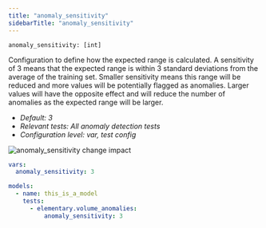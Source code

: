 ```yaml
---
title: "anomaly_sensitivity"
sidebarTitle: "anomaly_sensitivity"
---
```


`anomaly_sensitivity: [int]`

Configuration to define how the expected range is calculated. 
A sensitivity of 3 means that the expected range is within 3 standard deviations from the average of the training set. 
Smaller sensitivity means this range will be reduced and more values will be potentially flagged as anomalies. 
Larger values will have the opposite effect and will reduce the number of anomalies as the expected range will be larger.


- _Default: 3_
- _Relevant tests: All anomaly detection tests_
- _Configuration level: var, test config_

<Frame caption="anomaly_sensitivity change impact">
    <img
    src="https://res.cloudinary.com/diuctyblm/image/upload/v1681301377/Anomaly%20detection%20tests/sensitivity_r8lyue.png"
    alt="anomaly_sensitivity change impact"
    />
</Frame>

<RequestExample>

```yaml dbt_project.yml
vars:
  anomaly_sensitivity: 3
```
</RequestExample>

<RequestExample>

```yaml test
models:
  - name: this_is_a_model
    tests:
      - elementary.volume_anomalies:
          anomaly_sensitivity: 3
```

</RequestExample>
